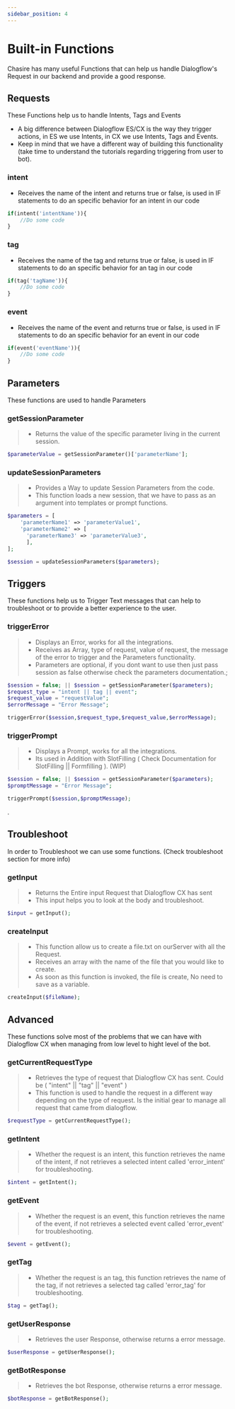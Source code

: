 ```yaml
---
sidebar_position: 4
---
```


# Built-in Functions


Chasire has many useful Functions that can help us handle Dialogflow's Request in our backend and provide a good response.

## Requests

These Functions help us to handle Intents, Tags and Events

- A big difference between Dialogflow ES/CX is the way they trigger actions, in ES we use Intents, in CX we use Intents, Tags and Events.
- Keep in mind that we have a different way of building this functionality (take time to understand the tutorials regarding triggering from user to bot).

### intent

<Tabs>
<TabItem value="php" label="PHP">

- Receives the name of the intent and returns true or false, is used in IF statements to do an specific behavior for an intent in our code

```php
if(intent('intentName')){
    //Do some code
}
```

</TabItem>
</Tabs>

### tag

<Tabs>
<TabItem value="php" label="PHP">

- Receives the name of the tag and returns true or false, is used in IF statements to do an specific behavior for an tag in our code

```php
if(tag('tagName')){
    //Do some code
}
```

</TabItem>
</Tabs>

### event

<Tabs>
<TabItem value="php" label="PHP">

- Receives the name of the event and returns true or false, is used in IF statements to do an specific behavior for an event in our code

```php
if(event('eventName')){
    //Do some code
}
```

</TabItem>
</Tabs>

## Parameters

These functions are used to handle Parameters

### getSessionParameter

> - Returns the value of the specific parameter living in the current session.

<Tabs>
<TabItem value="php" label="PHP">

```php
$parameterValue = getSessionParameter()['parameterName'];
```

</TabItem>
</Tabs>

### updateSessionParameters

> - Provides a Way to update Session Parameters from the code.
> - This function loads a new session, that we have to pass as an argument into templates or prompt functions.

<Tabs>
<TabItem value="php" label="PHP">

```php
$parameters = [
    'parameterName1' => 'parameterValue1',
    'parameterName2' => [
      'parameterName3' => 'parameterValue3',
      ],
];

$session = updateSessionParameters($parameters);
```

</TabItem>
</Tabs>

## Triggers

These functions help us to Trigger Text messages that can help to troubleshoot or to provide a better experience to the user.

### triggerError

> - Displays an Error, works for all the integrations.
> - Receives as Array, type of request, value of request, the message of the error to trigger and the Parameters functionality.
> - Parameters are optional, if you dont want to use then just pass session as false otherwise check the parameters documentation.;

<Tabs>
<TabItem value="php" label="PHP">

```php
$session = false; || $session = getSessionParameter($parameters);
$request_type = "intent || tag || event";
$request_value = "requestValue";
$errorMessage = "Error Message";

triggerError($session,$request_type,$request_value,$errorMessage);
```

</TabItem>
</Tabs>

### triggerPrompt

> - Displays a Prompt, works for all the integrations.
> - Its used in Addition with SlotFilling ( Check Documentation for SlotFilling || Formfilling ). (WIP)

<Tabs>
<TabItem value="php" label="PHP">

```php
$session = false; || $session = getSessionParameter($parameters);
$promptMessage = "Error Message";

triggerPrompt($session,$promptMessage);
```

</TabItem>
</Tabs>

.

## Troubleshoot

In order to Troubleshoot we can use some functions. (Check troubleshoot section for more info)

### getInput

> - Returns the Entire input Request that Dialogflow CX has sent
> - This input helps you to look at the body and troubleshoot.

<Tabs>
<TabItem value="php" label="PHP">

```php
$input = getInput();
```

</TabItem>
</Tabs>

### createInput

> - This function allow us to create a file.txt on ourServer with all the Request.
> - Receives an array with the name of the file that you would like to create.
> - As soon as this function is invoked, the file is create, No need to save as a variable.

<Tabs>
<TabItem value="php" label="PHP">

```php
createInput($fileName);
```

</TabItem>
</Tabs>

## Advanced

These functions solve most of the problems that we can have with Dialogflow CX when managing from low level to hight level of the bot.

### getCurrentRequestType

> - Retrieves the type of request that Dialogflow CX has sent. Could be ( "intent" || "tag" || "event" )
> - This function is used to handle the request in a different way depending on the type of request. Is the initial gear to manage all request that came from dialogflow.

<Tabs>
<TabItem value="php" label="PHP">

```php
$requestType = getCurrentRequestType();
```

</TabItem>
</Tabs>

### getIntent

> - Whether the request is an intent, this function retrieves the name of the intent, if not retrieves a selected intent called 'error_intent' for troubleshooting.

<Tabs>
<TabItem value="php" label="PHP">

```php
$intent = getIntent();
```

</TabItem>
</Tabs>

### getEvent

> - Whether the request is an event, this function retrieves the name of the event, if not retrieves a selected event called 'error_event' for troubleshooting.

<Tabs>
<TabItem value="php" label="PHP">

```php
$event = getEvent();
```

</TabItem>
</Tabs>

### getTag

> - Whether the request is an tag, this function retrieves the name of the tag, if not retrieves a selected tag called 'error_tag' for troubleshooting.

<Tabs>
<TabItem value="php" label="PHP">

```php
$tag = getTag();
```

</TabItem>
</Tabs>

### getUserResponse

> - Retrieves the user Response, otherwise returns a error message.

<Tabs>
<TabItem value="php" label="PHP">

```php
$userResponse = getUserResponse();
```

</TabItem>
</Tabs>

### getBotResponse

> - Retrieves the bot Response, otherwise returns a error message.

<Tabs>
<TabItem value="php" label="PHP">

```php
$botResponse = getBotResponse();
```

</TabItem>
</Tabs>
